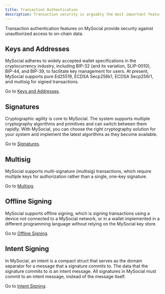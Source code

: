 ```yaml
---
title: Transaction Authentication
description: Transaction security is arguably the most important feature of a blockchain. MySocial provides multiple features to secure your transactions, whether on chain or off.
---
```


Transaction authentication features on MySocial provide security against unauthorized access to on-chain data. 

## Keys and Addresses 

MySocial adheres to widely accepted wallet specifications in the cryptocurrency industry, including BIP-32 (and its variation, SLIP-0010), BIP-44, and BIP-39, to facilitate key management for users. At present, MySocial supports pure Ed25519, ECDSA Secp256k1, ECDSA Secp256r1, and multisig for signed transactions. 

Go to [Keys and Addresses](./transaction-auth/keys-addresses.mdx).

## Signatures

Cryptographic agility is core to MySocial. The system supports multiple cryptography algorithms and primitives and can switch between them rapidly. With MySocial, you can choose the right cryptography solution for your system and implement the latest algorithms as they become available. 

Go to [Signatures](./transaction-auth/signatures.mdx).

## Multisig

MySocial supports multi-signature (multisig) transactions, which require multiple keys for authorization rather than a single, one-key signature. 

Go to [Multisig](./transaction-auth/multisig.mdx).

## Offline Signing

MySocial supports offline signing, which is signing transactions using a device not connected to a MySocial network, or in a wallet implemented in a different programming language without relying on the MySocial key store. 

Go to [Offline Signing](./transaction-auth/offline-signing.mdx).

## Intent Signing

In MySocial, an intent is a compact struct that serves as the domain separator for a message that a signature commits to. The data that the signature commits to is an intent message. All signatures in MySocial must commit to an intent message, instead of the message itself. 

Go to [Intent Signing](./transaction-auth/intent-signing.mdx).